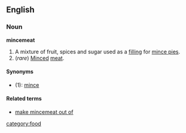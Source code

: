 ==English==
===Noun===
'''mincemeat'''

#A mixture of fruit, spices and sugar used as a [[filling]] for [[mince pie]]s.
#(''rare'') [[Minced]] [[meat]].

====Synonyms====
*(1): [[mince]]

====Related terms====
*[[make mincemeat out of]]

[[category:food]]